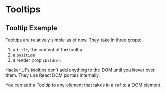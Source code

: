 
# Tooltips

## Tooltip Example

Tooltips are relatively simple as of now. They take in three props:

1. a `title`, the content of the tooltip
1. a `position`
1. a render prop `children`

<TooltipExample />

Hacker UI's tooltips don't add anything to the DOM until you hover over them. They use <Anchor href="https://reactjs.org/docs/portals.html" target="_blank" rel="noopener noreferrer">React DOM portals</Anchor> internally.

You can add a Tooltip to any element that takes in a `ref` to a DOM element.
